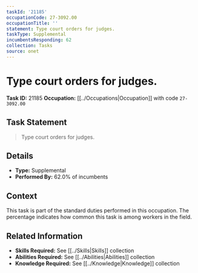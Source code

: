 ```yaml
---
taskId: '21185'
occupationCode: 27-3092.00
occupationTitle: ''
statement: Type court orders for judges.
taskType: Supplemental
incumbentsResponding: 62
collection: Tasks
source: onet
---
```

# Type court orders for judges.

**Task ID:** 21185
**Occupation:** [[../Occupations|Occupation]] with code `27-3092.00`

## Task Statement

> Type court orders for judges.

## Details

- **Type:** Supplemental
- **Performed By:** 62.0% of incumbents

## Context

This task is part of the standard duties performed in this occupation. The percentage indicates how common this task is among workers in the field.

## Related Information

- **Skills Required:** See [[../Skills|Skills]] collection
- **Abilities Required:** See [[../Abilities|Abilities]] collection
- **Knowledge Required:** See [[../Knowledge|Knowledge]] collection
